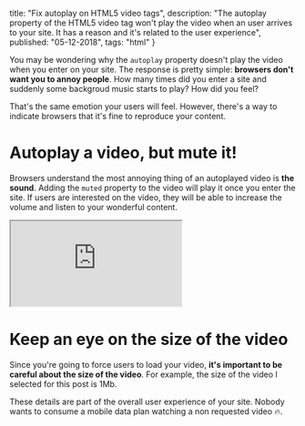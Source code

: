   title: "Fix autoplay on HTML5 video tags",
  description: "The autoplay property of the HTML5 video tag won't play the video when an user arrives to your site. It has a reason and it's related to the user experience",
  published: "05-12-2018",
  tags: "html"
}

You may be wondering why the `autoplay` property doesn't play the video when you enter on your site. The response is pretty simple: **browsers don't want you to annoy people**. How many times did you enter a site and suddenly some backgroud music starts to play? How did you feel? 

That's the same emotion your users will feel. However, there's a way to indicate browsers that it's fine to reproduce your content.

# Autoplay a video, but mute it!

Browsers understand the most annoying thing of an autoplayed video is **the sound**. Adding the `muted` property to the video will play it once you enter the site. If users are interested on the video, they will be able to increase the volume and listen to your wonderful content.

<iframe src="https://codesandbox.io/embed/r7y54p3rkn?autoresize=1&hidenavigation=1" style={{width:"100%", height: "500px", border:"0", borderRadius: "4px", overflow: "hidden"}} sandbox="allow-modals allow-forms allow-popups allow-scripts allow-same-origin"></iframe>

# Keep an eye on the size of the video

Since you're going to force users to load your video, **it's important to be careful about the size of the video**. For example, the size of the video I selected for this post is 1Mb. 

These details are part of the overall user experience of your site. Nobody wants to consume a mobile data plan watching a non requested video 🔥.